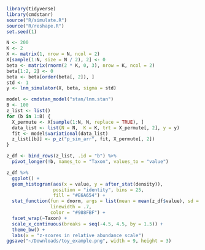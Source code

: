 
```r
library(tidyverse)
library(cmdstanr)
source("R/simulate.R")
source("R/reshape.R")
set.seed(1)
```


```r
N <- 200
K <- 2
X <- matrix(1, nrow = N, ncol = 2)
X[sample(1:N, size = N / 2), 2] <- 0
beta <- matrix(rnorm(2 * K, 0, 3), nrow = K, ncol = 2)
beta[1:2, 2] <- 0
beta <- beta[order(beta[, 2]), ]
std <- 1
y <- lnm_simulator(X, beta, sigma = std)
```




```r
model <- cmdstan_model("stan/lnm.stan")
B <- 100
z_list <- list()
for (b in 1:B) {
  X_permute <- X[sample(1:N, N, replace = TRUE), ]
  data_list <- list(N = N,  K = K, trt = X_permute[, 2], y = y)
  fit <- model$variational(data_list)
  z_list[[b]] <- p_z("p_sim_arr", fit, X_permute[, 2])
}
```

```r
z_df <- bind_rows(z_list, .id = "b") %>%
  pivot_longer(!b, names_to = "Taxon", values_to = "value")
```

```r
z_df %>%
  ggplot() +
  geom_histogram(aes(x = value, y = after_stat(density)), 
                 position = "identity", bins = 25,
                 fill = "#E6A654") +
  stat_function(fun = dnorm, args = list(mean = mean(z_df$value), sd = sd(z_df$value)),
                linewidth = .7,
                color = "#988FBF") +
  facet_wrap(~Taxon) +
  scale_x_continuous(breaks = seq(-4.5, 4.5, by = 1.5)) +
  theme_bw() +
  labs(x = "z-scores in relative abundance scale")
ggsave("~/Downloads/toy_example.png", width = 9, height = 3)
```




